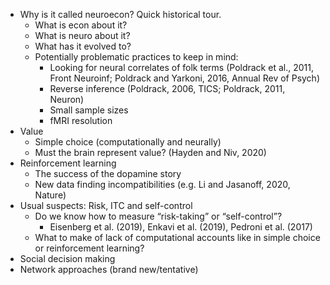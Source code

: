 - Why is it called neuroecon? Quick historical tour.  
	- What is econ about it?  
	- What is neuro about it?  
	- What has it evolved to?  
	- Potentially problematic practices to keep in mind:  
		- Looking for neural correlates of folk terms (Poldrack et al., 2011, Front Neuroinf; Poldrack and Yarkoni, 2016, Annual Rev of Psych)  
		- Reverse inference (Poldrack, 2006, TICS; Poldrack, 2011, Neuron)  
		- Small sample sizes  
		- fMRI resolution  
- Value  
	- Simple choice (computationally and neurally)
	- Must the brain represent value? (Hayden and Niv, 2020)  
- Reinforcement learning
	- The success of the dopamine story 
	- New data finding incompatibilities (e.g. Li and Jasanoff, 2020, Nature)
- Usual suspects: Risk, ITC and self-control
	- Do we know how to measure "risk-taking" or "self-control"?
		- Eisenberg et al. (2019), Enkavi et al. (2019), Pedroni et al. (2017)  
	- What to make of lack of computational accounts like in simple choice or reinforcement learning?      
- Social decision making
- Network approaches (brand new/tentative) 
